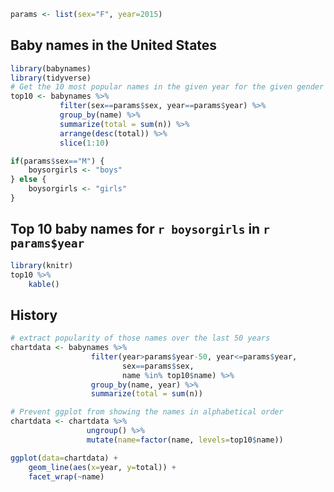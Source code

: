 ```r
params <- list(sex="F", year=2015)
```

Baby names in the United States
-------------------------------

```r
library(babynames)
library(tidyverse)
# Get the 10 most popular names in the given year for the given gender 
top10 <- babynames %>%
           filter(sex==params$sex, year==params$year) %>%
           group_by(name) %>%
           summarize(total = sum(n)) %>%
           arrange(desc(total)) %>%
           slice(1:10)

if(params$sex=="M") {
    boysorgirls <- "boys"
} else {
    boysorgirls <- "girls"
}
```

Top 10 baby names for `r boysorgirls` in `r params$year` 
---------------------------------------------------------

```r
library(knitr)
top10 %>%
    kable()
```

History
-------

```r
# extract popularity of those names over the last 50 years
chartdata <- babynames %>%
                  filter(year>params$year-50, year<=params$year,
                         sex==params$sex,
                         name %in% top10$name) %>%
                  group_by(name, year) %>%
                  summarize(total = sum(n))

# Prevent ggplot from showing the names in alphabetical order
chartdata <- chartdata %>%
                 ungroup() %>%
                 mutate(name=factor(name, levels=top10$name))

ggplot(data=chartdata) +
    geom_line(aes(x=year, y=total)) +
    facet_wrap(~name)
```
